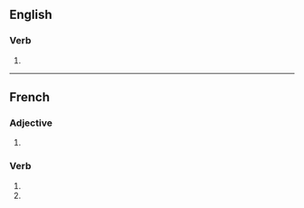 {{also|jalousés}}

==English==

===Verb===
{{head|en|verb form}}

# {{en-third-person singular of|jalouse}}

----

==French==

===Adjective===
{{head|fr|adjective form}}

# {{feminine plural of|jaloux|lang=fr}}

===Verb===
{{head|fr|verb form}}

# {{inflection of|jalouser||2|s|pres|indc|lang=fr}}
# {{inflection of|jalouser||2|s|pres|subj|lang=fr}}